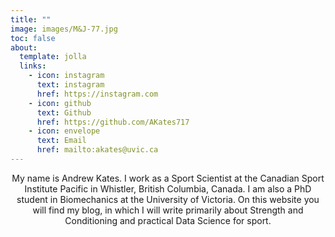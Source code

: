 ```yaml
---
title: ""
image: images/M&J-77.jpg
toc: false
about:
  template: jolla
  links:
    - icon: instagram
      text: instagram
      href: https://instagram.com
    - icon: github
      text: Github
      href: https://github.com/AKates717
    - icon: envelope
      text: Email
      href: mailto:akates@uvic.ca
---
```


::: {style="text-align: center;"}
My name is Andrew Kates. I work as a Sport Scientist at the Canadian Sport Institute Pacific in Whistler, British Columbia, Canada. I am also a PhD student in Biomechanics at the University of Victoria. On this website you will find my blog, in which I will write primarily about Strength and Conditioning and practical Data Science for sport.
:::
